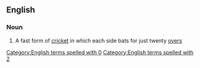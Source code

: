 ==English==

===Noun===
{{wikipedia}}
{{en-noun|-}}

# {{lb|en|cricket}} A fast form of [[cricket]] in which each side bats for just twenty [[over]]s

[[Category:English terms spelled with 0]]
[[Category:English terms spelled with 2]]